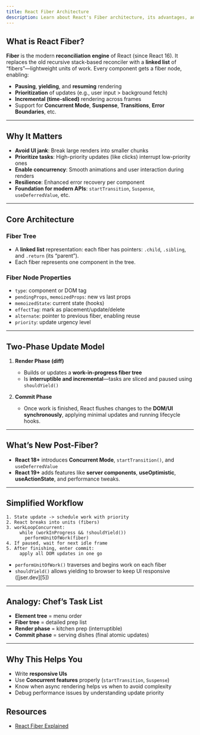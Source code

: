 ```yaml
---
title: React Fiber Architecture
description: Learn about React's Fiber architecture, its advantages, and how it improves rendering performance.
---
```


## What is React Fiber?

**Fiber** is the modern **reconciliation engine** of React (since React 16). It replaces the old recursive stack-based reconciler with a **linked list** of “fibers”—lightweight units of work. Every component gets a fiber node, enabling:

- **Pausing**, **yielding**, and **resuming** rendering
- **Prioritization** of updates (e.g., user input > background fetch)
- **Incremental (time-sliced)** rendering across frames
- Support for **Concurrent Mode**, **Suspense**, **Transitions**, **Error Boundaries**, etc.

---

## Why It Matters

- **Avoid UI jank**: Break large renders into smaller chunks
- **Prioritize tasks**: High-priority updates (like clicks) interrupt low-priority ones
- **Enable concurrency**: Smooth animations and user interaction during renders
- **Resilience**: Enhanced error recovery per component
- **Foundation for modern APIs**: `startTransition`, `Suspense`, `useDeferredValue`, etc.

---

## Core Architecture

### Fiber Tree

- A **linked list** representation: each fiber has pointers: `.child`, `.sibling`, and `.return` (its “parent”).
- Each fiber represents one component in the tree.

### Fiber Node Properties

- `type`: component or DOM tag
- `pendingProps`, `memoizedProps`: new vs last props
- `memoizedState`: current state (hooks)
- `effectTag`: mark as placement/update/delete
- `alternate`: pointer to previous fiber, enabling reuse
- `priority`: update urgency level

---

## Two-Phase Update Model

1. **Render Phase (diff)**

   - Builds or updates a **work-in-progress fiber tree**
   - Is **interruptible and incremental**—tasks are sliced and paused using `shouldYield()`

2. **Commit Phase**

   - Once work is finished, React flushes changes to the **DOM/UI synchronously**, applying minimal updates and running lifecycle hooks.

---

## What’s New Post-Fiber?

- **React 18+** introduces **Concurrent Mode**, `startTransition()`, and `useDeferredValue`
- **React 19+** adds features like **server components**, **useOptimistic**, **useActionState**, and performance tweaks.

---

## Simplified Workflow

```plaintext
1. State update -> schedule work with priority
2. React breaks into units (fibers)
3. workLoopConcurrent:
     while (workInProgress && !shouldYield())
       performUnitOfWork(fiber)
4. If paused, wait for next idle frame
5. After finishing, enter commit:
     apply all DOM updates in one go
```

- `performUnitOfWork()` traverses and begins work on each fiber
- `shouldYield()` allows yielding to browser to keep UI responsive ([jser.dev][5])

---

## Analogy: Chef’s Task List

- **Element tree** = menu order
- **Fiber tree** = detailed prep list
- **Render phase** = kitchen prep (interruptible)
- **Commit phase** = serving dishes (final atomic updates)

---

## Why This Helps You

- Write **responsive UIs**
- Use **Concurrent features** properly (`startTransition`, `Suspense`)
- Know when async rendering helps vs when to avoid complexity
- Debug performance issues by understanding update priority

## Resources

- [React Fiber Explained](https://github.com/acdlite/react-fiber-architecture)
